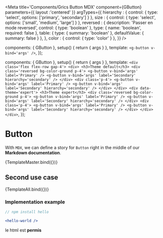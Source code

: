 

<Meta
    title='Components/Grics Button MDX'
    component={GButton}
    parameters={{
        layout :'centered'
    }}
    argTypes={{
        hierarchy : {
            control: {
                type: 'select', 
                options: ['primary', 'secondary']
            }
        },
        size : {
            control: {
                type: 'select',
                options: ['small', 'medium', 'large']
            }
        },
        reversed : {
            description: 'Passer en mode reversed',
            control: { type: 'boolean' },
            type: { name: 'boolean', required: false },
            table: {
                type: { summary: 'boolean' },
                defaultValue: { summary: false }
            },
        },
        color : { control: { type: 'color' } },
    }}
/>

  components: { GButton },
  setup() { return { args } },
  template: `<g-button v-bind='args' />`,
});


  components: { GButton },
  setup() { return { args } },
  template: `
    <div class='flex flex-row gap-4'>
        <div>
            <h3>Theme default</h3>
            <div class='reversed bg-color-ground p-4'>
                <g-button v-bind='args' label='Primary' />
                <g-button v-bind='args' label='Secondary' hierarchy='secondary' />
            </div>
            <div class='p-4'>
                <g-button v-bind='args' label='Primary' />
                <g-button v-bind='args' label='Secondary' hierarchy='secondary' />
            </div>
        </div>
        <div data-theme='expert'>
            <h3>Theme expert</h3>
            <div class='reversed bg-color-ground p-4'>
                <g-button v-bind='args' label='Primary' />
                <g-button v-bind='args' label='Secondary' hierarchy='secondary' />
            </div>
            <div class='p-4'>
                <g-button v-bind='args' label='Primary' />
                <g-button v-bind='args' label='Secondary' hierarchy='secondary' />
            </div>
        </div>
    </div>
    `,
});


# Button

With `MDX`, we can define a story for `Button` right in the middle of our **Markdown documentation**.

<Canvas>
  <Story
    name='Master'
    args={{
      label: 'Master',
    }}
  >
    {TemplateMaster.bind({})}
  </Story>
</Canvas>

<ArgsTable story='Master' />


## Second use case

<Canvas>
  <Story
    name='All'
    args={{
      label: 'Coucou',
    }}
  >
    {TemplateAll.bind({})}
  </Story>
</Canvas>


### Implementation example

```jsx
// npm install hello

<hello-world />
```

<aside>
    <p>le html est <strong>permis</strong></p>
</aside>